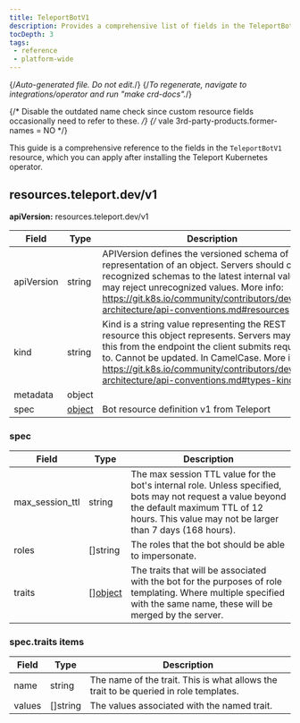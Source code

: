 ```yaml
---
title: TeleportBotV1
description: Provides a comprehensive list of fields in the TeleportBotV1 resource available through the Teleport Kubernetes operator
tocDepth: 3
tags:
 - reference
 - platform-wide
---
```


{/*Auto-generated file. Do not edit.*/}
{/*To regenerate, navigate to integrations/operator and run "make crd-docs".*/}

{/* Disable the outdated name check since custom resource fields occasionally
need to refer to these. */}
{/* vale 3rd-party-products.former-names = NO */}

This guide is a comprehensive reference to the fields in the `TeleportBotV1`
resource, which you can apply after installing the Teleport Kubernetes operator.


## resources.teleport.dev/v1

**apiVersion:** resources.teleport.dev/v1

|Field|Type|Description|
|---|---|---|
|apiVersion|string|APIVersion defines the versioned schema of this representation of an object. Servers should convert recognized schemas to the latest internal value, and may reject unrecognized values. More info: https://git.k8s.io/community/contributors/devel/sig-architecture/api-conventions.md#resources|
|kind|string|Kind is a string value representing the REST resource this object represents. Servers may infer this from the endpoint the client submits requests to. Cannot be updated. In CamelCase. More info: https://git.k8s.io/community/contributors/devel/sig-architecture/api-conventions.md#types-kinds|
|metadata|object||
|spec|[object](#spec)|Bot resource definition v1 from Teleport|

### spec

|Field|Type|Description|
|---|---|---|
|max_session_ttl|string|The max session TTL value for the bot's internal role. Unless specified, bots may not request a value beyond the default maximum TTL of 12 hours. This value may not be larger than 7 days (168 hours).|
|roles|[]string|The roles that the bot should be able to impersonate.|
|traits|[][object](#spectraits-items)|The traits that will be associated with the bot for the purposes of role templating.  Where multiple specified with the same name, these will be merged by the server.|

### spec.traits items

|Field|Type|Description|
|---|---|---|
|name|string|The name of the trait. This is what allows the trait to be queried in role templates.|
|values|[]string|The values associated with the named trait.|

